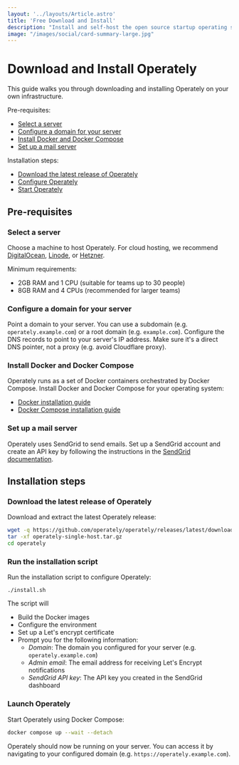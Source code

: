 ```yaml
---
layout: '../layouts/Article.astro'
title: 'Free Download and Install'
description: "Install and self-host the open source startup operating system on-premises in your own infrastructure."
image: "/images/social/card-summary-large.jpg"
---
```


# Download and Install Operately

This guide walks you through downloading and installing Operately on your own infrastructure.

Pre-requisites:

- [Select a server](#select-a-server)
- [Configure a domain for your server](#configure-a-domain-for-your-server)
- [Install Docker and Docker Compose](#install-docker-and-docker-compose)
- [Set up a mail server](#set-up-a-mail-server)

Installation steps:

- [Download the latest release of Operately](#download-the-latest-release-of-operately)
- [Configure Operately](#configure-operately)
- [Start Operately](#start-operately)

## Pre-requisites

### Select a server

Choose a machine to host Operately. For cloud hosting, we recommend 
[DigitalOcean](https://www.digitalocean.com/), [Linode](https://www.linode.com/), or 
[Hetzner](https://www.hetzner.com/).

Minimum requirements:
- 2GB RAM and 1 CPU (suitable for teams up to 30 people)
- 8GB RAM and 4 CPUs (recommended for larger teams)

### Configure a domain for your server

Point a domain to your server. You can use a subdomain (e.g. `operately.example.com`) or a
root domain (e.g. `example.com`). Configure the DNS records to point to your server's IP
address. Make sure it's a direct DNS pointer, not a proxy (e.g. avoid Cloudflare proxy).

### Install Docker and Docker Compose

Operately runs as a set of Docker containers orchestrated by Docker Compose.
Install Docker and Docker Compose for your operating system:

- [Docker installation guide](https://docs.docker.com/get-docker/)
- [Docker Compose installation guide](https://docs.docker.com/compose/install/)

### Set up a mail server

Operately uses SendGrid to send emails. Set up a SendGrid account and create an API key
by following the instructions in the [SendGrid documentation](https://sendgrid.com/docs/ui/account-and-settings/api-keys/).

## Installation steps

### Download the latest release of Operately

Download and extract the latest Operately release:

```bash
wget -q https://github.com/operately/operately/releases/latest/download/operately-single-host.tar.gz
tar -xf operately-single-host.tar.gz
cd operately
```

### Run the installation script

Run the installation script to configure Operately:

```
./install.sh
```

The script will
- Build the Docker images
- Configure the environment
- Set up a Let's encrypt certificate
- Prompt you for the following information:
  - *Domain*: The domain you configured for your server (e.g. `operately.example.com`)
  - *Admin email*: The email address for receiving Let's Encrypt notifications
  - *SendGrid API key*: The API key you created in the SendGrid dashboard

### Launch Operately

Start Operately using Docker Compose:

```bash
docker compose up --wait --detach
```

Operately should now be running on your server. You can access it by navigating to your
configured domain (e.g. `https://operately.example.com`).
